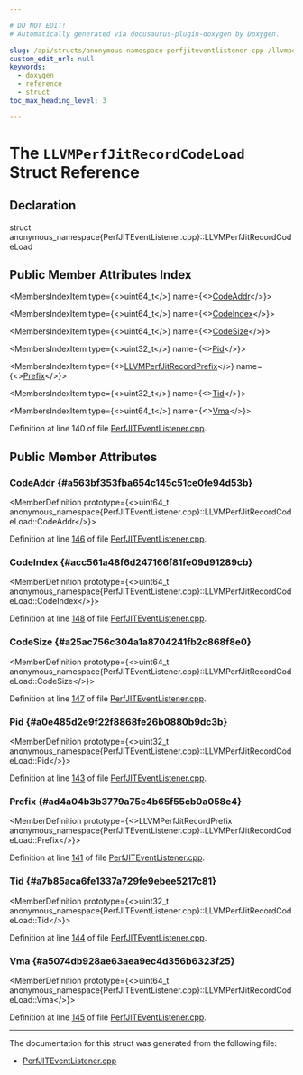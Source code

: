 ```yaml
---

# DO NOT EDIT!
# Automatically generated via docusaurus-plugin-doxygen by Doxygen.

slug: /api/structs/anonymous-namespace-perfjiteventlistener-cpp-/llvmperfjitrecordcodeload
custom_edit_url: null
keywords:
  - doxygen
  - reference
  - struct
toc_max_heading_level: 3

---
```





# The `LLVMPerfJitRecordCodeLoad` Struct Reference

<DoxygenPage pluginConfig={pluginConfig}>



## Declaration

<CodeBlock>struct anonymous_namespace{PerfJITEventListener.cpp}::LLVMPerfJitRecordCodeLoad</CodeBlock>

## Public Member Attributes Index

<MembersIndex>

<MembersIndexItem
  type={<>uint64&#95;t</>}
  name={<><a href="#a563bf353fba654c145c51ce0fe94d53b">CodeAddr</a></>}>
</MembersIndexItem>

<MembersIndexItem
  type={<>uint64&#95;t</>}
  name={<><a href="#acc561a48f6d247166f81fe09d91289cb">CodeIndex</a></>}>
</MembersIndexItem>

<MembersIndexItem
  type={<>uint64&#95;t</>}
  name={<><a href="#a25ac756c304a1a8704241fb2c868f8e0">CodeSize</a></>}>
</MembersIndexItem>

<MembersIndexItem
  type={<>uint32&#95;t</>}
  name={<><a href="#a0e485d2e9f22f8868fe26b0880b9dc3b">Pid</a></>}>
</MembersIndexItem>

<MembersIndexItem
  type={<><a href="/docs/api/structs/anonymous-namespace-perfjiteventlistener-cpp-/llvmperfjitrecordprefix">LLVMPerfJitRecordPrefix</a></>}
  name={<><a href="#ad4a04b3b3779a75e4b65f55cb0a058e4">Prefix</a></>}>
</MembersIndexItem>

<MembersIndexItem
  type={<>uint32&#95;t</>}
  name={<><a href="#a7b85aca6fe1337a729fe9ebee5217c81">Tid</a></>}>
</MembersIndexItem>

<MembersIndexItem
  type={<>uint64&#95;t</>}
  name={<><a href="#a5074db928ae63aea9ec4d356b6323f25">Vma</a></>}>
</MembersIndexItem>

</MembersIndex>


Definition at line 140 of file <a href="/docs/api/files/lib/lib/executionengine/lib/executionengine/perfjitevents/perfjiteventlistener-cpp">PerfJITEventListener.cpp</a>.

<SectionDefinition>

## Public Member Attributes

### CodeAddr {#a563bf353fba654c145c51ce0fe94d53b}

<MemberDefinition
  prototype={<>uint64&#95;t anonymous&#95;namespace&#123;PerfJITEventListener.cpp&#125;::LLVMPerfJitRecordCodeLoad::CodeAddr</>}>

Definition at line <a href="/docs/api/files/lib/lib/executionengine/lib/executionengine/perfjitevents/perfjiteventlistener-cpp/#l00146">146</a> of file <a href="/docs/api/files/lib/lib/executionengine/lib/executionengine/perfjitevents/perfjiteventlistener-cpp">PerfJITEventListener.cpp</a>.
</MemberDefinition>

### CodeIndex {#acc561a48f6d247166f81fe09d91289cb}

<MemberDefinition
  prototype={<>uint64&#95;t anonymous&#95;namespace&#123;PerfJITEventListener.cpp&#125;::LLVMPerfJitRecordCodeLoad::CodeIndex</>}>

Definition at line <a href="/docs/api/files/lib/lib/executionengine/lib/executionengine/perfjitevents/perfjiteventlistener-cpp/#l00148">148</a> of file <a href="/docs/api/files/lib/lib/executionengine/lib/executionengine/perfjitevents/perfjiteventlistener-cpp">PerfJITEventListener.cpp</a>.
</MemberDefinition>

### CodeSize {#a25ac756c304a1a8704241fb2c868f8e0}

<MemberDefinition
  prototype={<>uint64&#95;t anonymous&#95;namespace&#123;PerfJITEventListener.cpp&#125;::LLVMPerfJitRecordCodeLoad::CodeSize</>}>

Definition at line <a href="/docs/api/files/lib/lib/executionengine/lib/executionengine/perfjitevents/perfjiteventlistener-cpp/#l00147">147</a> of file <a href="/docs/api/files/lib/lib/executionengine/lib/executionengine/perfjitevents/perfjiteventlistener-cpp">PerfJITEventListener.cpp</a>.
</MemberDefinition>

### Pid {#a0e485d2e9f22f8868fe26b0880b9dc3b}

<MemberDefinition
  prototype={<>uint32&#95;t anonymous&#95;namespace&#123;PerfJITEventListener.cpp&#125;::LLVMPerfJitRecordCodeLoad::Pid</>}>

Definition at line <a href="/docs/api/files/lib/lib/executionengine/lib/executionengine/perfjitevents/perfjiteventlistener-cpp/#l00143">143</a> of file <a href="/docs/api/files/lib/lib/executionengine/lib/executionengine/perfjitevents/perfjiteventlistener-cpp">PerfJITEventListener.cpp</a>.
</MemberDefinition>

### Prefix {#ad4a04b3b3779a75e4b65f55cb0a058e4}

<MemberDefinition
  prototype={<>LLVMPerfJitRecordPrefix anonymous&#95;namespace&#123;PerfJITEventListener.cpp&#125;::LLVMPerfJitRecordCodeLoad::Prefix</>}>

Definition at line <a href="/docs/api/files/lib/lib/executionengine/lib/executionengine/perfjitevents/perfjiteventlistener-cpp/#l00141">141</a> of file <a href="/docs/api/files/lib/lib/executionengine/lib/executionengine/perfjitevents/perfjiteventlistener-cpp">PerfJITEventListener.cpp</a>.
</MemberDefinition>

### Tid {#a7b85aca6fe1337a729fe9ebee5217c81}

<MemberDefinition
  prototype={<>uint32&#95;t anonymous&#95;namespace&#123;PerfJITEventListener.cpp&#125;::LLVMPerfJitRecordCodeLoad::Tid</>}>

Definition at line <a href="/docs/api/files/lib/lib/executionengine/lib/executionengine/perfjitevents/perfjiteventlistener-cpp/#l00144">144</a> of file <a href="/docs/api/files/lib/lib/executionengine/lib/executionengine/perfjitevents/perfjiteventlistener-cpp">PerfJITEventListener.cpp</a>.
</MemberDefinition>

### Vma {#a5074db928ae63aea9ec4d356b6323f25}

<MemberDefinition
  prototype={<>uint64&#95;t anonymous&#95;namespace&#123;PerfJITEventListener.cpp&#125;::LLVMPerfJitRecordCodeLoad::Vma</>}>

Definition at line <a href="/docs/api/files/lib/lib/executionengine/lib/executionengine/perfjitevents/perfjiteventlistener-cpp/#l00145">145</a> of file <a href="/docs/api/files/lib/lib/executionengine/lib/executionengine/perfjitevents/perfjiteventlistener-cpp">PerfJITEventListener.cpp</a>.
</MemberDefinition>

</SectionDefinition>

<hr/>

The documentation for this struct was generated from the following file:

<ul>
<li><a href="/docs/api/files/lib/lib/executionengine/lib/executionengine/perfjitevents/perfjiteventlistener-cpp">PerfJITEventListener.cpp</a></li>
</ul>

</DoxygenPage>
